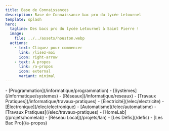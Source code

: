 ```yaml
---
title: Base de Connaissances
description: Base de Connaissance bac pro du lycée Letournel
template: splash
hero:
  tagline: Des bacs pro du lycée Letournel à Saint Pierre !
  image:
    file: ../../assets/houston.webp
  actions:
    - text: Cliquez pour commencer
      link: /lisez-moi
      icon: right-arrow
    - text: A propos
      link: /a-propos
      icon: external
      variant: minimal
---
```



<CardGrid stagger>
	<Card title="Informatique & Réseaux" icon="pencil">
		- [Programmation](/informatique/programmation)
		- [Systèmes](/informatique/systemes)
		- [Réseaux](/informatique/reseaux)
		- [Travaux Pratiques](/informatique/travaux-pratiques)
	</Card>
	<Card title="Électricité & Électronique" icon="open-book">
		- [Électricité](/elec/electricite)
		- [Électronique](/elec/electronique)
		- [Automatisme](/elec/automatisme)
		- [Travaux Pratiques](/elec/travaux-pratiques)
	</Card>
	<Card title="Projets" icon="add-document">
		- [HomeLab](/projets/homelab)
		- [Réseau Local](/projets/lan)
	</Card>
	<Card title="Divers" icon="setting">
		- [Les Défis](/defis)
		- [Les Bac Pro](/a-propos)
	</Card>
</CardGrid>
